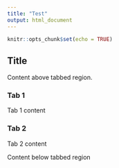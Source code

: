 ```yaml
---
title: "Test"
output: html_document
---
```


```r
knitr::opts_chunk$set(echo = TRUE)
```

## Title {.tabset .tabset-fade}
Content above tabbed region.

### Tab 1 
Tab 1 content

### Tab 2
Tab 2 content

</div>

Content below tabbed region